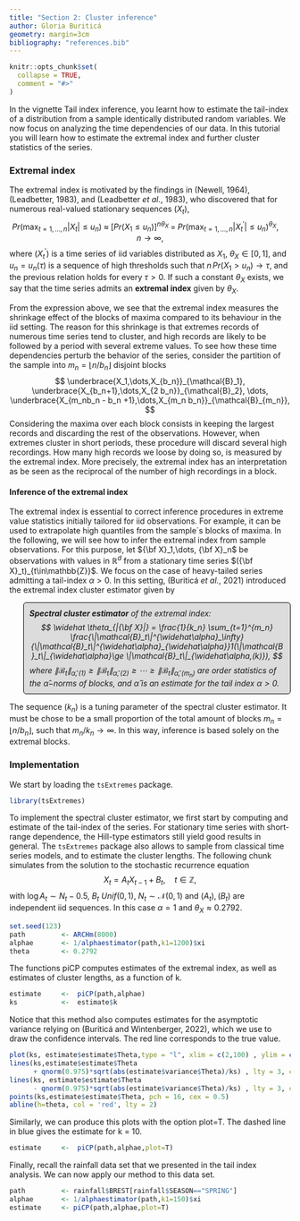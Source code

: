 ```yaml
---
title: "Section 2: Cluster inference"
author: Gloria Buriticá
geometry: margin=3cm
bibliography: "references.bib"
---
```



<style>
p.comment {
background-color: #DCDCDC;
padding: 10px;
border: 1px solid black;
margin-left: 25px;
border-radius: 5px;
font-style: italic;
}

</style>

```r
knitr::opts_chunk$set(
  collapse = TRUE,
  comment = "#>"
)
```

In the vignette Tail index inference, you learnt how to estimate the tail-index of a distribution from a sample identically distributed random variables.
We now focus on analyzing the time dependencies of our data.
In this tutorial you will learn how to estimate the extremal index and further cluster statistics of the series.

### Extremal index


The extremal index is motivated by the findings in (Newell, 1964), (Leadbetter, 1983), and (Leadbetter *et al.*, 1983), who discovered that for numerous real-valued stationary sequences $(X_t)$, 
$$
Pr \left( \max_{t=1,\dots,n} |X_t| \le u_n \right) \; \approx \; \Big[ Pr( X_1 \le u_n) \Big]^{n \theta_X} \; = \; Pr \left( \max_{t=1,\dots,n} |X^\prime_t| \le u_n \right)^{\theta_X}, \quad n \to \infty,
$$
where $(X^\prime_t)$ is a time series of iid variables distributed as $X_1$, $\theta_{X} \in [0,1]$, and $u_n = u_n(\tau)$ is a sequence of high thresholds such that $n \, Pr(X_1 > u_n) \to \tau$, and the previous relation holds for every $\tau > 0$. If such a constant $\theta_{X}$ exists, we say that the time series admits an **extremal index** given by $\theta_X$. 

From the expression above, we see that the extremal index measures the shrinkage effect of the blocks of maxima compared to its behaviour in the iid setting. 
The reason for this shrinkage is that extremes records of numerous time series tend to cluster, and high records are likely to be followed by a period with several extreme values.
To see how these time dependencies perturb the behavior of the series, consider the partition of the sample into $m_n = \lfloor n/b_n \rfloor$ disjoint blocks 
$$
 \underbrace{X_1,\dots,X_{b_n}}_{\mathcal{B}_1},  \underbrace{X_{b_n+1},\dots,X_{2 b_n}}_{\mathcal{B}_2}, \dots, \underbrace{X_{m_nb_n - b_n +1},\dots,X_{m_n b_n}}_{\mathcal{B}_{m_n}},
$$
Considering the maxima over each block consists in keeping the largest records and discarding the rest of the observations. 
However, when extremes cluster in short periods, these procedure will discard several high recordings. 
How many high records we loose by doing so, is measured by the extremal index. 
More precisely, the extremal index has an interpretation as be seen as the reciprocal of the number of high recordings in a block. 


#### Inference of the extremal index

The extremal index is essential to correct inference procedures in extreme value statistics initially tailored for iid observations. 
For example, it can be used to extrapolate high quantiles from the sample´s blocks of maxima. 
In the following, we will see how to infer the extremal index from sample observations. 
For this purpose, let ${\bf X}_1,\dots, {\bf X}_n$ be observations with values in $\mathbb{R}^d$ from a stationary time series $({\bf X}_t)_{t\in\mathbb{Z}}$. 
We focus on the case of heavy-tailed series admitting a tail-index $\alpha > 0$. 
In this setting, (Buriticá *et al.*, 2021) introduced the extremal index cluster estimator given by 


<p class="comment">
**Spectral cluster estimator** of the extremal index: 
$$
\widehat \theta_{|{\bf X}|} = \frac{1}{k_n}   \sum_{t=1}^{m_n} \frac{\|\mathcal{B}_t\|^{\widehat\alpha}_\infty}{\|\mathcal{B}_t\|^{\widehat\alpha}_{\widehat\alpha}}1(\|\mathcal{B}_t\|_{\widehat\alpha}\ge \|\mathcal{B}_t\|_{\widehat\alpha,(k)}),
$$ 
where $\|\mathcal{B}_t\|_{\widehat\alpha,(1)} \ge \|\mathcal{B}_t\|_{\widehat\alpha,(2)} \ge \cdots \ge \|\mathcal{B}_t\|_{\widehat\alpha,(m_n)}$ are order statistics of the $\widehat\alpha-$norms of blocks, and $\widehat \alpha$ is an estimate for the tail index $\alpha > 0$. 
</p>
The sequence $(k_n)$ is a tuning parameter of the spectral cluster estimator. 
It must be chose to be a small proportion of the total amount of blocks $m_n = \lfloor n/b_n \rfloor$, such that $m_n/k_n \to \infty$. 
In this way, inference is based solely on the extremal blocks.




### Implementation

We start by loading the $\texttt{tsExtremes}$ package.

```r
library(tsExtremes)
```

To implement the spectral cluster estimator, we first start by computing and estimate of the tail-index of the series.
For stationary time series with short-range dependence, the Hill-type estimators still yield good results in general. 
The $\texttt{tsExtremes}$ package also allows to sample from classical time series models, and to estimate the cluster lengths. 
The following chunk simulates from the solution to the stochastic recurrence equation
$$
 X_t = A_t X_{t-1} + B_t, \quad t \in \mathbb{Z},
$$
with $\log A_t \sim N_t - 0.5$, $B_t ~ Unif(0,1)$, $N_t \sim \mathcal{N}(0,1)$ and $(A_t), (B_t)$ are independent iid sequences. In this case $\alpha = 1$ and $\theta_X \approx 0.2792$. 

```r
set.seed(123)
path         <- ARCHm(8000)
alphae       <- 1/alphaestimator(path,k1=1200)$xi 
theta        <- 0.2792
```

The functions piCP computes estimates of the extremal index, as well as estimates of cluster lengths, as a function of k.

```r
estimate     <-  piCP(path,alphae) 
ks           <-  estimate$k
```

Notice that this method also computes estimates for the asymptotic variance relying on (Buriticá and Wintenberger, 2022), which we use to draw the confidence intervals. The red line corresponds to the true value.

```r
plot(ks, estimate$estimate$Theta,type = "l", xlim = c(2,100) , ylim = c(0,1),  xlab = "k", ylab ="Estimate")
lines(ks,estimate$estimate$Theta
      + qnorm(0.975)*sqrt(abs(estimate$variance$Theta)/ks) , lty = 3, col ='black' )
lines(ks, estimate$estimate$Theta
      - qnorm(0.975)*sqrt(abs(estimate$variance$Theta)/ks) , lty = 3, col ='black' )
points(ks,estimate$estimate$Theta, pch = 16, cex = 0.5)
abline(h=theta, col = 'red', lty = 2)
```

Similarly, we can produce this plots with the option plot=T. The dashed line in blue gives the estimate for k = 10.

```r
estimate     <-  piCP(path,alphae,plot=T) 
```

Finally, recall the rainfall data set that we presented in the tail index analysis. We can now apply our method to this data set.

```r
path         <- rainfall$BREST[rainfall$SEASON=="SPRING"]
alphae       <- 1/alphaestimator(path,k1=150)$xi 
estimate     <- piCP(path,alphae,plot=T) 
```
